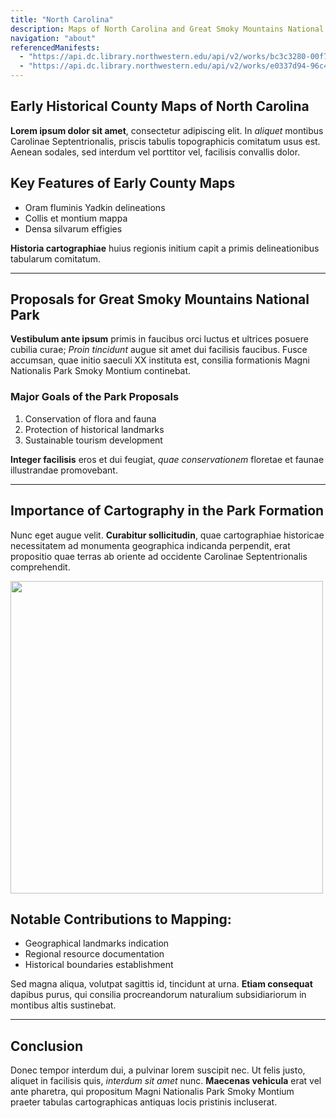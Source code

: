 ```yaml
---
title: "North Carolina"
description: Maps of North Carolina and Great Smoky Mountains National Park
navigation: "about"
referencedManifests:
  - "https://api.dc.library.northwestern.edu/api/v2/works/bc3c3280-00f7-4353-8da8-0cc152b651f6?as=iiif"
  - "https://api.dc.library.northwestern.edu/api/v2/works/e0337d94-96c4-4a34-bd0c-0c6fe9a8bf60?as=iiif"
---
```


## Early Historical County Maps of North Carolina

**Lorem ipsum dolor sit amet**, consectetur adipiscing elit. In *aliquet* montibus Carolinae Septentrionalis, priscis tabulis topographicis comitatum usus est. Aenean sodales, sed interdum vel porttitor vel, facilisis convallis dolor.

## Key Features of Early County Maps

- Oram fluminis Yadkin delineations
- Collis et montium mappa
- Densa silvarum effigies

**Historia cartographiae** huius regionis initium capit a primis delineationibus tabularum comitatum.

<Viewer iiifContent="https://api.dc.library.northwestern.edu/api/v2/works/bc3c3280-00f7-4353-8da8-0cc152b651f6?as=iiif" />

---

## Proposals for Great Smoky Mountains National Park

**Vestibulum ante ipsum** primis in faucibus orci luctus et ultrices posuere cubilia curae; *Proin tincidunt* augue sit amet dui facilisis faucibus. Fusce accumsan, quae initio saeculi XX instituta est, consilia formationis Magni Nationalis Park Smoky Montium continebat.

### Major Goals of the Park Proposals

1. Conservation of flora and fauna
2. Protection of historical landmarks
3. Sustainable tourism development

<Viewer iiifContent="https://api.dc.library.northwestern.edu/api/v2/works/e0337d94-96c4-4a34-bd0c-0c6fe9a8bf60?as=iiif" />

**Integer facilisis** eros et dui feugiat, *quae conservationem* floretae et faunae illustrandae promovebant.

---

## Importance of Cartography in the Park Formation

Nunc eget augue velit. **Curabitur sollicitudin**, quae cartographiae historicae necessitatem ad monumenta geographica indicanda perpendit, erat propositio quae terras ab oriente ad occidente Carolinae Septentrionalis comprehendit.

<Image
  height="500px"
  label="North Carolina Colonial currency (1729) signed by Moseley. National Museum of American History."
  src="https://upload.wikimedia.org/wikipedia/commons/thumb/2/21/US-Colonial_%28NC-33%29-North_Carolina-27_Nov_1729_OBV.jpg/1024px-US-Colonial_%28NC-33%29-North_Carolina-27_Nov_1729_OBV.jpg"
/>

## Notable Contributions to Mapping:

- Geographical landmarks indication
- Regional resource documentation
- Historical boundaries establishment

Sed magna aliqua, volutpat sagittis id, tincidunt at urna. **Etiam consequat** dapibus purus, qui consilia procreandorum naturalium subsidiariorum in montibus altis sustinebat.

---

## Conclusion

Donec tempor interdum dui, a pulvinar lorem suscipit nec. Ut felis justo, aliquet in facilisis quis, *interdum sit amet* nunc. **Maecenas vehicula** erat vel ante pharetra, qui propositum Magni Nationalis Park Smoky Montium praeter tabulas cartographicas antiquas locis pristinis incluserat.

<ReferencedItems />

